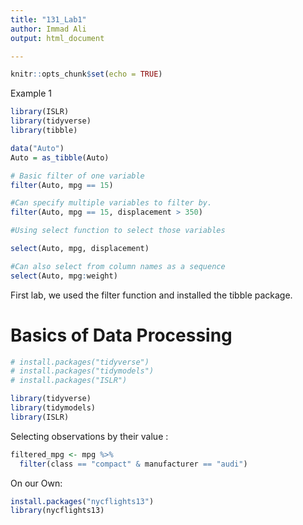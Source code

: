 ```yaml
---
title: "131_Lab1"
author: Immad Ali
output: html_document

---
```


```r
knitr::opts_chunk$set(echo = TRUE)
```

Example 1
```r
library(ISLR)
library(tidyverse)
library(tibble)

data("Auto")
Auto = as_tibble(Auto)

# Basic filter of one variable
filter(Auto, mpg == 15)

#Can specify multiple variables to filter by.
filter(Auto, mpg == 15, displacement > 350)
```


```r
#Using select function to select those variables

select(Auto, mpg, displacement)

#Can also select from column names as a sequence
select(Auto, mpg:weight)
```

First lab, we used the filter function and installed the tibble package. 


# Basics of Data Processing

```r
# install.packages("tidyverse")
# install.packages("tidymodels")
# install.packages("ISLR")

library(tidyverse)
library(tidymodels)
library(ISLR)
```

Selecting observations by their value :

```r
filtered_mpg <- mpg %>%
  filter(class == "compact" & manufacturer == "audi")
```


On our Own:

```r
install.packages("nycflights13")
library(nycflights13)


```

